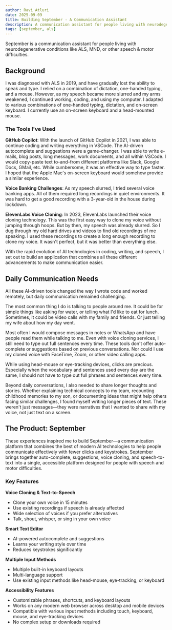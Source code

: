```yaml
---
author: Ravi Atluri
date: 2025-09-09
title: Building September - A Communication Assistant
description: A communication assistant for people living with neurodegenerative conditions like ALS, MND, or other speech & motor difficulties.
tags: [september, als]
---
```


September is a communication assistant for people living with neurodegenerative conditions like ALS, MND, or other speech & motor difficulties.

## Background

I was diagnosed with ALS in 2019, and have gradually lost the ability to speak and type. I relied on a combination of dictation, one-handed typing, and a mouse. However, as my speech became more slurred and my arms weakened, I continued working, coding, and using my computer. I adapted to various combinations of one-handed typing, dictation, and on-screen keyboard. I currently use an on-screen keyboard and a head-mounted mouse.

### The Tools I've Used

**GitHub Copilot**: With the launch of GitHub Copilot in 2021, I was able to continue coding and writing everything in VSCode. The AI-driven autocomplete and suggestions were a game-changer. I was able to write e-mails, blog posts, long messages, work documents, and all within VSCode. I would copy-paste text to-and-from different platforms like Slack, Google Docs, GMail, etc. While cumbersome, it was an effective way to type faster. I hoped that the Apple Mac's on-screen keyboard would somehow provide a similar experience.

**Voice Banking Challenges**: As my speech slurred, I tried several voice banking apps. All of them required long recordings in quiet environments. It was hard to get a good recording with a 3-year-old in the house during lockdown.

**ElevenLabs Voice Cloning**: In 2023, ElevenLabs launched their voice cloning technology. This was the first easy way to clone my voice without jumping through hoops. But by then, my speech was already slurred. So I dug through my old hard drives and videos to find old recordings of me speaking. I used these recordings to create a long enough recording to clone my voice. It wasn't perfect, but it was better than everything else.

With the rapid evolution of AI technologies in coding, writing, and speech, I set out to build an application that combines all these different advancements to make communication easier.

## Daily Communication Needs

All these AI-driven tools changed the way I wrote code and worked remotely, but daily communication remained challenging.

The most common thing I do is talking to people around me. It could be for simple things like asking for water, or telling what I'd like to eat for lunch. Sometimes, it could be video calls with my family and friends. Or just telling my wife about how my day went.

Most often I would compose messages in notes or WhatsApp and have people read them while talking to me. Even with voice cloning services, I still need to type out full sentences every time. These tools don't offer auto-complete or suggestions based on previous conversations. Nor could I use my cloned voice with FaceTime, Zoom, or other video calling apps.

While using head-mouse or eye-tracking devices, clicks are precious. Especially when the vocabulary and sentences used every day are the same, I should not have to type out full phrases and sentences every time.

Beyond daily conversations, I also needed to share longer thoughts and stories. Whether explaining technical concepts to my team, recounting childhood memories to my son, or documenting ideas that might help others facing similar challenges, I found myself writing longer pieces of text. These weren't just messages—they were narratives that I wanted to share with my voice, not just text on a screen.

## The Product: September

These experiences inspired me to build September—a communication platform that combines the best of modern AI technologies to help people communicate effectively with fewer clicks and keystrokes. September brings together auto-complete, suggestions, voice cloning, and speech-to-text into a single, accessible platform designed for people with speech and motor difficulties.

### Key Features

**Voice Cloning & Text-to-Speech**

- Clone your own voice in 15 minutes
- Use existing recordings if speech is already affected
- Wide selection of voices if you prefer alternatives
- Talk, shout, whisper, or sing in your own voice

**Smart Text Editor**

- AI-powered autocomplete and suggestions
- Learns your writing style over time
- Reduces keystrokes significantly

**Multiple Input Methods**

- Multiple built-in keyboard layouts
- Multi-language support
- Use existing input methods like head-mouse, eye-tracking, or keyboard

**Accessibility Features**

- Customizable phrases, shortcuts, and keyboard layouts
- Works on any modern web browser across desktop and mobile devices
- Compatible with various input methods including touch, keyboard, mouse, and eye-tracking devices
- No complex setup or downloads required
